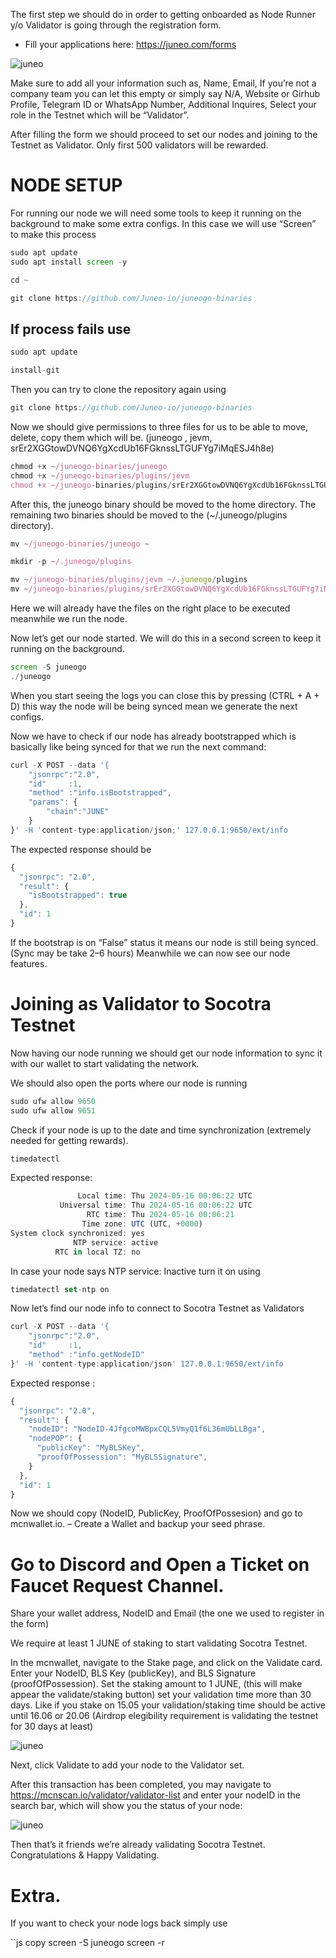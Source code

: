 
The first step we should do in order to getting onboarded as Node Runner y/o Validator is going through the registration form.

- Fill your applications here: https://juneo.com/forms

![juneo](../../public/asset/JUNEO.webp)

Make sure to add all your information such as, Name, Email, If you’re not a company team you can let this empty or simply say N/A, Website or Girhub Profile, Telegram ID or WhatsApp Number, Additional Inquires, Select your role in the Testnet which will be “Validator”.

After filling the form we should proceed to set our nodes and joining to the Testnet as Validator. Only first 500 validators will be rewarded.

# NODE SETUP

For running our node we will need some tools to keep it running on the background to make some extra configs. In this case we will use “Screen” to make this process

```js copy
sudo apt update
sudo apt install screen -y
```
```js copy
cd ~

git clone https://github.com/Juneo-io/juneogo-binaries
```

## If process fails use

```js copy
sudo apt update

install-git
```

Then you can try to clone the repository again using

```js copy
git clone https://github.com/Juneo-io/juneogo-binaries
```

Now we should give permissions to three files for us to be able to move, delete, copy them which will be. (juneogo , jevm, srEr2XGGtowDVNQ6YgXcdUb16FGknssLTGUFYg7iMqESJ4h8e)

```js copy
chmod +x ~/juneogo-binaries/juneogo
chmod +x ~/juneogo-binaries/plugins/jevm
chmod +x ~/juneogo-binaries/plugins/srEr2XGGtowDVNQ6YgXcdUb16FGknssLTGUFYg7iMqESJ4h8e
```

After this, the juneogo binary should be moved to the home directory. The remaining two binaries should be moved to the (~/.juneogo/plugins directory).

```js copy
mv ~/juneogo-binaries/juneogo ~

mkdir -p ~/.juneogo/plugins

mv ~/juneogo-binaries/plugins/jevm ~/.juneogo/plugins
mv ~/juneogo-binaries/plugins/srEr2XGGtowDVNQ6YgXcdUb16FGknssLTGUFYg7iMqESJ4h8e ~/.juneogo/plugins
```

Here we will already have the files on the right place to be executed meanwhile we run the node.

Now let’s get our node started. We will do this in a second screen to keep it running on the background.

```js copy
screen -S juneogo
./juneogo
```

When you start seeing the logs you can close this by pressing (CTRL + A + D) this way the node will be being synced mean we generate the next configs.

Now we have to check if our node has already bootstrapped which is basically like being synced for that we run the next command:

```js copy
curl -X POST --data '{
    "jsonrpc":"2.0",
    "id"     :1,
    "method" :"info.isBootstrapped",
    "params": {
        "chain":"JUNE"
    }
}' -H 'content-type:application/json;' 127.0.0.1:9650/ext/info
```

The expected response should be

```js copy
{
  "jsonrpc": "2.0",
  "result": {
    "isBootstrapped": true
  },
  "id": 1
}
```
If the bootstrap is on “False” status it means our node is still being synced. (Sync may be take 2–6 hours) Meanwhile we can now see our node features.

# Joining as Validator to Socotra Testnet

Now having our node running we should get our node information to sync it with our wallet to start validating the network.

We should also open the ports where our node is running

```js copy
sudo ufw allow 9650
sudo ufw allow 9651 
```

Check if your node is up to the date and time synchronization (extremely needed for getting rewards).

```js copy
timedatectl
```

Expected response:

```js copy
               Local time: Thu 2024-05-16 00:06:22 UTC
           Universal time: Thu 2024-05-16 00:06:22 UTC
                 RTC time: Thu 2024-05-16 00:06:21
                Time zone: UTC (UTC, +0000)
System clock synchronized: yes
              NTP service: active
          RTC in local TZ: no
```

In case your node says NTP service: Inactive turn it on using

```js copy
timedatectl set-ntp on
```
Now let’s find our node info to connect to Socotra Testnet as Validators

```js copy
curl -X POST --data '{
    "jsonrpc":"2.0",
    "id"     :1,
    "method" :"info.getNodeID"
}' -H 'content-type:application/json' 127.0.0.1:9650/ext/info
```
Expected response :

```js copy
{
  "jsonrpc": "2.0",
  "result": {
    "nodeID": "NodeID-4JfgcoMWBpxCQL5VmyQ1f6L36mUbLLBga",
    "nodePOP": {
      "publicKey": "MyBLSKey",
      "proofOfPossession": "MyBLSSignature",
    }
  },
  "id": 1
}
```
Now we should copy (NodeID, PublicKey, ProofOfPossesion) and go to mcnwallet.io. – Create a Wallet and backup your seed phrase.

# Go to Discord and Open a Ticket on Faucet Request Channel.

Share your wallet address, NodeID and Email (the one we used to register in the form)

We require at least 1 JUNE of staking to start validating Socotra Testnet.

In the mcnwallet, navigate to the Stake page, and click on the Validate card. Enter your NodeID, BLS Key (publicKey), and BLS Signature (proofOfPossession). Set the staking amount to 1 JUNE, (this will make appear the validate/staking button) set your validation time more than 30 days. Like if you stake on 15.05 your validation/staking time should be active until 16.06 or 20.06 (Airdrop elegibility requirement is validating the testnet for 30 days at least)

![juneo](../../public/asset/juneo2.png)

Next, click Validate to add your node to the Validator set.

After this transaction has been completed, you may navigate to https://mcnscan.io/validator/validator-list and enter your nodeID in the search bar, which will show you the status of your node:

![juneo](../../public/asset/juneo3.png)

Then that’s it friends we’re already validating Socotra Testnet. Congratulations & Happy Validating.

# Extra.

If you want to check your node logs back simply use


``js copy
screen -S juneogo
screen -r
```

